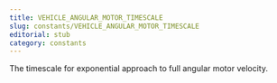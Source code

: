 ```yaml
---
title: VEHICLE_ANGULAR_MOTOR_TIMESCALE
slug: constants/VEHICLE_ANGULAR_MOTOR_TIMESCALE
editorial: stub
category: constants
---
```


<LSLConstant
	name="VEHICLE_ANGULAR_MOTOR_TIMESCALE"
	type="integer"
	value="34"
/>

The timescale for exponential approach to full angular motor velocity.

